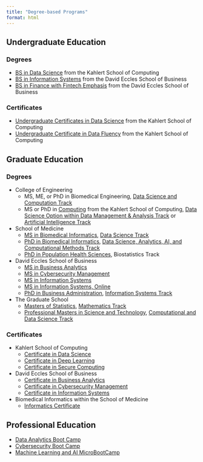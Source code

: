 ```yaml
---
title: "Degree-based Programs"
format: html
---
```

## Undergraduate Education
### Degrees
* [BS in Data Science](https://www.cs.utah.edu/undergraduate/academic-programs/undergraduate-academic-program-overview/data-science/#data-science) from the Kahlert School of Computing
* [BS in Information Systems](https://eccles.utah.edu/programs/undergraduate/academics/majors/information-systems/) from the David Eccles School of Business
* [BS in Finance with Fintech Emphasis](https://eccles.utah.edu/programs/undergraduate/academics/majors/finance/) from the David Eccles School of Business

### Certificates
* [Undergraduate Certificates in Data Science](https://www.cs.utah.edu/wp-content/uploads/2022/08/DS_Requirement-Sheet-01.21.22.pdf) from the Kahlert School of Computing
* [Undergraduate Certificate in Data Fluency](https://www.cs.utah.edu/wp-content/uploads/2022/08/DF_Requirement-Sheet-01.21.22.pdf) from the Kahlert School of Computing

## Graduate Education
### Degrees
* College of Engineering
  + MS, ME, or PhD in Biomedical Engineering, [Data Science and Computation Track](https://www.bme.utah.edu/graduate-program-overview/track-in-data-science-and-computation/)
  + MS or PhD in [Computing](https://www.cs.utah.edu/graduate/academic-programs/ms-and-phd-programs/) from the Kahlert School of Computing, [Data Science Option within Data Management & Analysis Track](https://docs.google.com/document/d/1rFmp-gvDoA4YvUAph2r_dXbQqJxV7HH5KlEA9OfRNEk/edit) or  [Artificial Intelligence Track](https://docs.google.com/document/d/1rFmp-gvDoA4YvUAph2r_dXbQqJxV7HH5KlEA9OfRNEk/edit)
* School of Medicine
  + [MS in Biomedical Informatics](https://medicine.utah.edu/dbmi/academics-education/masters), [Data Science Track](https://medicine.utah.edu/dbmi/academics-education/masters/track-data-science)
  + [PhD in Biomedical Informatics](https://medicine.utah.edu/dbmi/academics-education/phd-program), [Data Science, Analytics, AI, and Computational Methods Track](https://medicine.utah.edu/dbmi/academics-education/phd-program/data-analytics-decision-support)
  + [PhD in Population Health Sciences](https://medicine.utah.edu/population-health-sciences/phd/emphases), Biostatistics Track

* David Eccles School of Business
  + [MS in Business Analytics](https://eccles.utah.edu/programs/master-of-science-in-business-analytics/)
  + [MS in Cybersecurity Management](https://eccles.utah.edu/programs/master-of-science-in-cybersecurity-management/)
  + [MS in Information Systems](https://eccles.utah.edu/programs/master-of-science-in-information-systems/)
  + [MS in Information Systems, Online](https://eccles.utah.edu/programs/master-of-science-in-information-systems-online/)
  + [PhD in Business Administration](https://eccles.utah.edu/programs/phd-in-business-administration/), [Information Systems Track](https://eccles.utah.edu/programs/phd-in-business-administration/academic-tracks/information-systems/)

* The Graduate School 
  + [Masters of Statistics](https://mstat.utah.edu/), [Mathematics Track](https://mstat.utah.edu/degree-options/mathematics.php)
  + [Professional Masters in Science and Technology](https://pmst.utah.edu/), [Computational and Data Science Track](https://pmst.utah.edu/computational-and-data-science-program-of-study/)
 
### Certificates
* Kahlert School of Computing
  + [Certificate in Data Science](https://www.cs.utah.edu/graduate/academic-programs/certificate-programs/graduate-certificate-in-data-science/)
  + [Certificate in Deep Learning](https://www.cs.utah.edu/graduate/academic-programs/certificate-programs/graduate-certificate-in-deep-learning/)
  + [Certificate in Secure Computing](https://online.utah.edu/certificates/secure-computing-certificate/index.php)
* David Eccles School of Business
  + [Certificate in Business Analytics](https://eccles.utah.edu/programs/master-of-science-in-information-systems/graduate-certificate/)
  + [Certificate in Cybersecurity Management](https://eccles.utah.edu/programs/master-of-science-in-information-systems/graduate-certificate/)
  + [Certificate in Information Systems](https://eccles.utah.edu/programs/master-of-science-in-information-systems/graduate-certificate/)
* Biomedical Informatics within the School of Medicine
  + [Informatics Certificate](https://medicine.utah.edu/dbmi/academics-education/other/graduate-certificate)
  
## Professional Education
* [Data Analytics Boot Camp](https://bootcamps.continue.utah.edu/data/)
* [Cybersecurity Boot Camp](https://bootcamps.continue.utah.edu/cybersecurity/)
* [Machine Learning and AI MicroBootCamp](https://bootcamps.continue.utah.edu/micro/artificial-intelligence/landing/)
